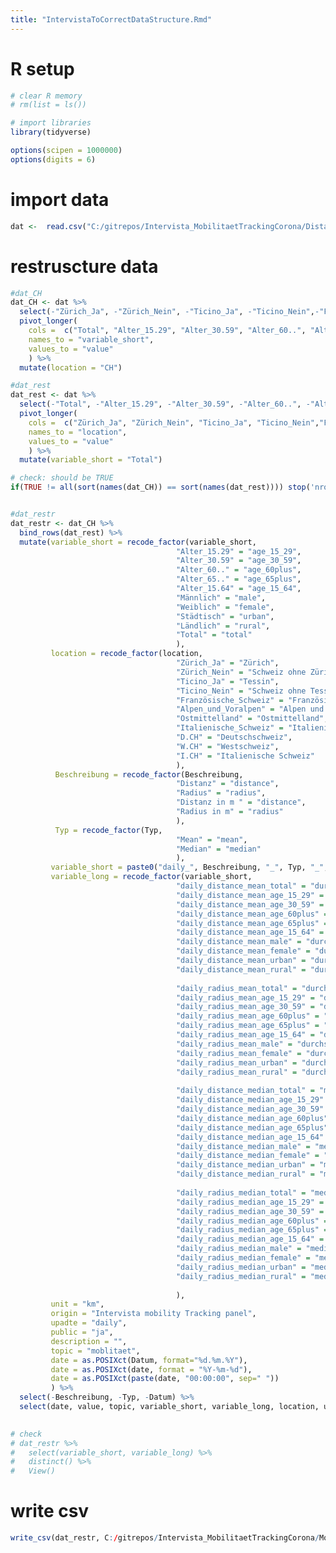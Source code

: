 ```yaml
---
title: "IntervistaToCorrectDataStructure.Rmd"
---
```


# R setup 

```r

# clear R memory
# rm(list = ls())

# import libraries
library(tidyverse)

options(scipen = 1000000)
options(digits = 6)

```

# import data

```r

dat <-  read.csv("C:/gitrepos/Intervista_MobilitaetTrackingCorona/Distanzen.csv", header=T, sep=";", stringsAsFactors=FALSE, encoding="ANSI_X3.4-1986") 


```

# restruscture data

```r

#dat_CH
dat_CH <- dat %>%
  select(-"Zürich_Ja", -"Zürich_Nein", -"Ticino_Ja", -"Ticino_Nein",-"Französische_Schweiz", -"Alpen_und_Voralpen", -"Westmittelland" ,-"Ostmittelland", -"Italienische_Schweiz", -"D.CH", -"W.CH", -"I.CH") %>%
  pivot_longer(
    cols =  c("Total", "Alter_15.29", "Alter_30.59", "Alter_60..", "Alter_65..","Alter_15.64" , "Männlich", "Weiblich", "Städtisch" ,"Ländlich"),
    names_to = "variable_short",
    values_to = "value"
    ) %>%
  mutate(location = "CH")

#dat_rest
dat_rest <- dat %>%
  select(-"Total", -"Alter_15.29", -"Alter_30.59", -"Alter_60..", -"Alter_65..",-"Alter_15.64" , -"Männlich", -"Weiblich", -"Städtisch" ,-"Ländlich") %>%
  pivot_longer(
    cols =  c("Zürich_Ja", "Zürich_Nein", "Ticino_Ja", "Ticino_Nein","Französische_Schweiz", "Alpen_und_Voralpen", "Westmittelland" ,"Ostmittelland", "Italienische_Schweiz", "D.CH", "W.CH", "I.CH"),
    names_to = "location",
    values_to = "value"
    ) %>%
  mutate(variable_short = "Total")

# check: should be TRUE  
if(TRUE != all(sort(names(dat_CH)) == sort(names(dat_rest)))) stop('nrow sort(names(dat_CH)) == sort(names(dat_rest)) not correct')


#dat_restr
dat_restr <- dat_CH %>%
  bind_rows(dat_rest) %>%
  mutate(variable_short = recode_factor(variable_short, 
                                     "Alter_15.29" = "age_15_29", 
                                     "Alter_30.59" = "age_30_59", 
                                     "Alter_60.." = "age_60plus",
                                     "Alter_65.." = "age_65plus", 
                                     "Alter_15.64" = "age_15_64",
                                     "Männlich" = "male",
                                     "Weiblich" = "female",
                                     "Städtisch" = "urban",
                                     "Ländlich" = "rural",
                                     "Total" = "total"
                                     ),
         location = recode_factor(location, 
                                     "Zürich_Ja" = "Zürich", 
                                     "Zürich_Nein" = "Schweiz ohne Zürich", 
                                     "Ticino_Ja" = "Tessin", 
                                     "Ticino_Nein" = "Schweiz ohne Tessin",
                                     "Französische_Schweiz" = "Französische Schweiz", 
                                     "Alpen_und_Voralpen" = "Alpen und Voralpen",
                                     "Ostmittelland" = "Ostmittelland",
                                     "Italienische_Schweiz" = "Italienische Schweiz",
                                     "D.CH" = "Deutschschweiz",
                                     "W.CH" = "Westschweiz",
                                     "I.CH" = "Italienische Schweiz"
                                     ),
          Beschreibung = recode_factor(Beschreibung, 
                                     "Distanz" = "distance", 
                                     "Radius" = "radius",
                                     "Distanz in m " = "distance", 
                                     "Radius in m" = "radius"
                                     ),
          Typ = recode_factor(Typ, 
                                     "Mean" = "mean", 
                                     "Median" = "median"
                                     ),
         variable_short = paste0("daily_", Beschreibung, "_", Typ, "_", variable_short),
         variable_long = recode_factor(variable_short, 
                                     "daily_distance_mean_total" = "durchschnittliche Tagesdistanz", 
                                     "daily_distance_mean_age_15_29" = "durchschnittliche Tagesdistanz der 15-29-Jährigen",
                                     "daily_distance_mean_age_30_59" = "durchschnittliche Tagesdistanz der 30-59-Jährigen", 
                                     "daily_distance_mean_age_60plus" = "durchschnittliche Tagesdistanz der über 60-Järigen", 
                                     "daily_distance_mean_age_65plus" = "durchschnittliche Tagesdistanz der über 65-Jähriegen",
                                     "daily_distance_mean_age_15_64" = "durchschnittliche Tagesdistanz der 15-64-Jährigen", 
                                     "daily_distance_mean_male" = "durchschnittliche Tagesdistanz der Männer", 
                                     "daily_distance_mean_female" = "durchschnittliche Tagesdistanz der Frauen",
                                     "daily_distance_mean_urban" = "durchschnittliche Tagesdistanz im urbanen Raum", 
                                     "daily_distance_mean_rural" = "durchschnittliche Tagesdistanz im ruralen Raum", 
                              
                                     "daily_radius_mean_total" = "durchschnittlicher täglicher Bewegungsradius",
                                     "daily_radius_mean_age_15_29" = "durchschnittlicher täglicher Bewegungsradius der 15-29-Jährigen", 
                                     "daily_radius_mean_age_30_59" = "durchschnittlicher täglicher Bewegungsradius der 30-59-Jährigen", 
                                     "daily_radius_mean_age_60plus" = "durchschnittlicher täglicher Bewegungsradius der über 60-Järigen",
                                     "daily_radius_mean_age_65plus" = "durchschnittlicher täglicher Bewegungsradius der über 65-Jähriegen",
                                     "daily_radius_mean_age_15_64" = "durchschnittlicher täglicher Bewegungsradius der 15-64-Jährigen", 
                                     "daily_radius_mean_male" = "durchschnittlicher täglicher Bewegungsradius der Männer", 
                                     "daily_radius_mean_female" = "durchschnittlicher täglicher Bewegungsradius der Frauen",
                                     "daily_radius_mean_urban" = "durchschnittlicher täglicher Bewegungsradius im urbanen Raum", 
                                     "daily_radius_mean_rural" = "durchschnittlicher täglicher Bewegungsradius im ruralen Raum", 
                              
                                     "daily_distance_median_total" = "mediane Tagesdistanz", 
                                     "daily_distance_median_age_15_29" = "mediane Tagesdistanz der 15-29-Jährigen",
                                     "daily_distance_median_age_30_59" = "mediane Tagesdistanz der 30-59-Jährigen", 
                                     "daily_distance_median_age_60plus" = "mediane Tagesdistanz der über 60-Järigen", 
                                     "daily_distance_median_age_65plus" = "mediane Tagesdistanz der über 65-Jähriegen",
                                     "daily_distance_median_age_15_64" = "mediane Tagesdistanz der 15-64-Jährigen", 
                                     "daily_distance_median_male" = "mediane Tagesdistanz der Männer", 
                                     "daily_distance_median_female" = "mediane Tagesdistanz der Frauen",
                                     "daily_distance_median_urban" = "mediane Tagesdistanz im urbanen Raum", 
                                     "daily_distance_median_rural" = "mediane Tagesdistanz im ruralen Raum", 
                              
                                     "daily_radius_median_total" = "medianer täglicher Bewegungsradius",
                                     "daily_radius_median_age_15_29" = "medianer täglicher Bewegungsradius der 15-29-Jährigen", 
                                     "daily_radius_median_age_30_59" = "medianer täglicher Bewegungsradius der 30-59-Jährigen", 
                                     "daily_radius_median_age_60plus" = "medianer täglicher Bewegungsradius der über 60-Järigen",
                                     "daily_radius_median_age_65plus" = "medianer täglicher Bewegungsradius der über 65-Jähriegen",
                                     "daily_radius_median_age_15_64" = "medianer täglicher Bewegungsradius der 15-64-Jährigen", 
                                     "daily_radius_median_male" = "medianer täglicher Bewegungsradius der Männer", 
                                     "daily_radius_median_female" = "medianer täglicher Bewegungsradius der Frauen",
                                     "daily_radius_median_urban" = "medianer täglicher Bewegungsradius im urbanen Raum", 
                                     "daily_radius_median_rural" = "medianer täglicher Bewegungsradius im ruralen Raum"
                                     
                                     ),
         unit = "km",
         origin = "Intervista mobility Tracking panel",
         upadte = "daily",
         public = "ja",
         description = "",
         topic = "moblitaet", 
         date = as.POSIXct(Datum, format="%d.%m.%Y"),
         date = as.POSIXct(date, format = "%Y-%m-%d"),
         date = as.POSIXct(paste(date, "00:00:00", sep=" "))
         ) %>%
  select(-Beschreibung, -Typ, -Datum) %>%
  select(date, value, topic, variable_short, variable_long, location, unit, origin, upadte, public, description)
  

# check
# dat_restr %>%
#   select(variable_short, variable_long) %>%
#   distinct() %>%
#   View()


```

# write csv

```r

write_csv(dat_restr, C:/gitrepos/Intervista_MobilitaetTrackingCorona/Mobility_Intervista.csv)

```


